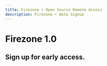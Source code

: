 ```yaml
---
title: Firezone • Open Source Remote Access
description: Firezone • Beta Signup
---
```


<div className="hero shadow--lw">
  <div className="container">
    <h1 className="hero__title">Firezone 1.0</h1>
  </div>
</div>

<h2 className="margin-bottom--lg">Sign up for early access.</h2>

<div className="container">
  <div className="row">
    <div className="col col--12">
      <HubspotForm
        region="na1"
        portalId="23723443"
        formId="1a618e17-ef54-4325-bf0e-ed2431cc8cd2"
      />
    </div>
  </div>
</div>

